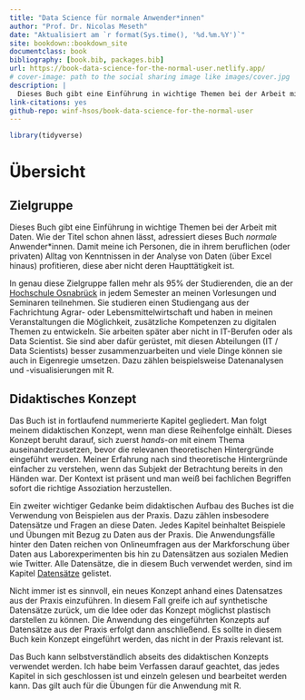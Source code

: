 ```yaml
--- 
title: "Data Science für normale Anwender*innen"
author: "Prof. Dr. Nicolas Meseth"
date: "Aktualisiert am `r format(Sys.time(), '%d.%m.%Y')`"
site: bookdown::bookdown_site
documentclass: book
bibliography: [book.bib, packages.bib]
url: https://book-data-science-for-the-normal-user.netlify.app/
# cover-image: path to the social sharing image like images/cover.jpg
description: |
  Dieses Buch gibt eine Einführung in wichtige Themen bei der Arbeit mit Daten. Wie der Titel schon ahnen lässt, adressiert dieses Buch normale Anwender*innen. Damit meine ich Personen, die in ihrem beruflichen (oder privaten) Alltag von Kenntnissen in der Analyse von Daten (über Excel hinaus) profitieren, diese aber nicht deren Haupttätigkeit ist.
link-citations: yes
github-repo: winf-hsos/book-data-science-for-the-normal-user
---
```


```r
library(tidyverse)
```


# Übersicht{-}

## Zielgruppe{-}

Dieses Buch gibt eine Einführung in wichtige Themen bei der Arbeit mit Daten. Wie der Titel schon ahnen lässt, adressiert dieses Buch _normale_ Anwender*innen. Damit meine ich Personen, die in ihrem beruflichen (oder privaten) Alltag von Kenntnissen in der Analyse von Daten (über Excel hinaus) profitieren, diese aber nicht deren Haupttätigkeit ist.

In genau diese Zielgruppe fallen mehr als 95% der Studierenden, die an der [Hochschule Osnabrück](https://hs-osnabrueck.de) in jedem Semester an meinen Vorlesungen und Seminaren teilnehmen. Sie studieren einen Studiengang aus der Fachrichtung Agrar- oder Lebensmittelwirtschaft und haben in meinen Veranstaltungen die Möglichkeit, zusätzliche Kompetenzen zu digitalen Themen zu entwickeln. Sie arbeiten später aber nicht in IT-Berufen oder als Data Scientist. Sie sind aber dafür gerüstet, mit diesen Abteilungen (IT / Data Scientists) besser zusammenzuarbeiten und viele Dinge können sie auch in Eigenregie umsetzen. Dazu zählen beispielsweise Datenanalysen und -visualisierungen mit R.

## Didaktisches Konzept{-}

Das Buch ist in fortlaufend nummerierte Kapitel gegliedert. Man folgt meinem didaktischen Konzept, wenn man diese Reihenfolge einhält. Dieses Konzept beruht darauf, sich zuerst _hands-on_ mit einem Thema auseinanderzusetzen, bevor die relevanen theoretischen Hintergründe eingeführt werden. Meiner Erfahrung nach sind theoretische Hintergründe einfacher zu verstehen, wenn das Subjekt der Betrachtung bereits in den Händen war. Der Kontext ist präsent und man weiß bei fachlichen Begriffen sofort die richtige Assoziation herzustellen.

Ein zweiter wichtiger Gedanke beim didaktischen Aufbau des Buches ist die Verwendung von Beispielen aus der Praxis. Dazu zählen insbesodere Datensätze und Fragen an diese Daten. Jedes Kapitel beinhaltet Beispiele und Übungen mit Bezug zu Daten aus der Praxis. Die Anwendungsfälle hinter den Daten reichen von Onlineumfragen aus der Markforschung über Daten aus Laborexperimenten bis hin zu Datensätzen aus sozialen Medien wie Twitter. Alle Datensätze, die in diesem Buch verwendet werden, sind im Kapitel [Datensätze](#datensaetze) gelistet.

Nicht immer ist es sinnvoll, ein neues Konzept anhand eines Datensatzes aus der Praxis einzuführen. In diesem Fall greife ich auf synthetische Datensätze zurück, um die Idee oder das Konzept möglichst plastisch darstellen zu können. Die Anwendung des eingeführten Konzepts auf Datensätze aus der Praxis erfolgt dann anschließend. Es sollte in diesem Buch kein Konzept eingeführt werden, das nicht in der Praxis relevant ist. 

Das Buch kann selbstverständlich abseits des didaktischen Konzepts verwendet werden. Ich habe beim Verfassen darauf geachtet, das jedes Kapitel in sich geschlossen ist und einzeln gelesen und bearbeitet werden kann. Das gilt auch für die Übungen für die Anwendung mit R.
